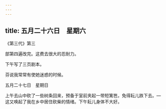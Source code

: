 ```yaml
---
---
---
```

title: 五月二十六日　星期六
---




《第三代》第三

部第四遍改完。这费去很大的忍耐力。

下午写了三页剧本。

芬说我常常有使她迷惑的时候。





五月二十七日　星期日


上午去山中砍了一些树条回来，预备于室前夹起一带短篱笆，免得耘儿跌下去。―这又唤起了我在乡中居住砍柴的情绪。下午耘儿身体不大好。
